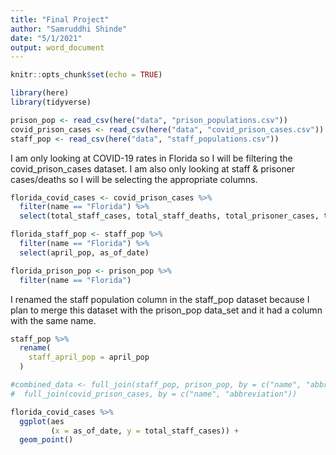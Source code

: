 ```yaml
---
title: "Final Project"
author: "Samruddhi Shinde"
date: "5/1/2021"
output: word_document
---
```


```r
knitr::opts_chunk$set(echo = TRUE)
```

```r
library(here)
library(tidyverse)
```

```r
prison_pop <- read_csv(here("data", "prison_populations.csv"))
covid_prison_cases <- read_csv(here("data", "covid_prison_cases.csv"))
staff_pop <- read_csv(here("data", "staff_populations.csv"))
```


I am only looking at COVID-19 rates in Florida so I will be filtering the covid_prison_cases dataset. I am also only looking at staff & prisoner cases/deaths
so I will be selecting the appropriate columns.

```r
florida_covid_cases <- covid_prison_cases %>%
  filter(name == "Florida") %>%
  select(total_staff_cases, total_staff_deaths, total_prisoner_cases, total_prisoner_deaths, as_of_date)
```

```r
florida_staff_pop <- staff_pop %>%
  filter(name == "Florida") %>%
  select(april_pop, as_of_date)
```

```r
florida_prison_pop <- prison_pop %>%
  filter(name == "Florida")
```

I renamed the staff population column in the staff_pop dataset because I plan to
merge this dataset with the prison_pop data_set and it had a column with the 
same name.

```r
staff_pop %>%
  rename(
    staff_april_pop = april_pop
  )
```

```r
#combined_data <- full_join(staff_pop, prison_pop, by = c("name", "abbreviation")) #%>%
#  full_join(covid_prison_cases, by = c("name", "abbreviation"))
```

```r
florida_covid_cases %>%
  ggplot(aes
         (x = as_of_date, y = total_staff_cases)) +
  geom_point() 
      
```

